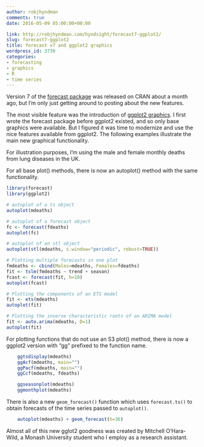 ```yaml
---
author: robjhyndman
comments: true
date: 2016-05-09 05:00:00+00:00

link: http://robjhyndman.com/hyndsight/forecast7-ggplot2/
slug: forecast7-ggplot2
title: forecast v7 and ggplot2 graphics
wordpress_id: 3730
categories:
- forecasting
- graphics
- R
- time series
---
```


Version 7 of the [forecast package](https://github.com/robjhyndman/forecast) was released on CRAN about a month ago, but I'm only just getting around to posting about the new features. 



The most visible feature was the introduction of [ggplot2 graphics](http://ggplot2.org/). I first wrote the forecast package before ggplot2 existed, and so only base graphics were available. But I figured it was time to modernize and use the nice features available from ggplot2. The following examples illustrate the main new graphical functionality.

For illustration purposes, I'm using the male and female monthly deaths from lung diseases in the UK.

<!-- more -->

For all base plot() methods, there is now an autoplot() method with the same functionality.


```r
library(forecast)
library(ggplot2)

# autoplot of a ts object
autoplot(mdeaths)
```

```r
# autoplot of a forecast object
fc <- forecast(fdeaths)
autoplot(fc)
```    


```r
# autoplot of an stl object
autoplot(stl(mdeaths, s.window="periodic", robust=TRUE))
```    

```r
# Plotting multiple forecasts in one plot
fmdeaths <- cbind(Males=mdeaths, Females=fdeaths)
fit <- tslm(fmdeaths ~ trend + season)
fcast <- forecast(fit, h=10)
autoplot(fcast)
```    

```r
# Plotting the components of an ETS model
fit <- ets(mdeaths)
autoplot(fit)
```    

```r
# Plotting the inverse characteristic roots of an ARIMA model
fit <- auto.arima(mdeaths, D=1)
autoplot(fit)
```    

For plotting functions that do not use an S3 plot() method, there is now a ggplot2 version with "gg" prefixed to the function name.

```r
    ggtsdisplay(mdeaths)
    ggAcf(mdeaths, main="")
    ggPacf(mdeaths, main="")
    ggCcf(mdeaths, fdeaths)
```    

```r
    ggseasonplot(mdeaths)
    ggmonthplot(mdeaths)
```    

There is also a new `geom_forecast()` function which uses `forecast.ts()` to obtain forecasts of the time series passed to `autoplot()`.


```r
    autoplot(mdeaths) + geom_forecast(h=36)
```    

Almost all of this new gglot2 goodness was created by Mitchell O'Hara-Wild, a Monash University student who I employ as a research assistant.
